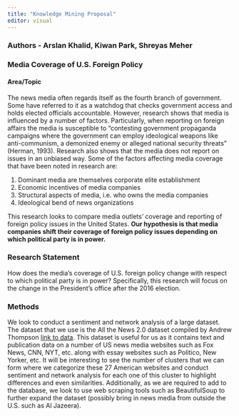 ```yaml
---
title: "Knowledge Mining Proposal"
editor: visual
---
```

### Authors - Arslan Khalid, Kiwan Park, Shreyas Meher

### Media Coverage of U.S. Foreign Policy

#### Area/Topic 

The news media often regards itself as the fourth branch of government.  Some have referred to it as a watchdog that checks government access and holds elected officials accountable. However, research shows that media is influenced by a number of factors. Particularly, when reporting on foreign affairs the media is susceptible to “contesting government propaganda campaigns where the government can employ ideological weapons like anti-communism, a demonized enemy or alleged national security threats” (Herman, 1993).
	Research also shows that the media does not report on issues in an unbiased way. Some of the factors affecting media coverage that have been noted in research are: 
	
1. Dominant media are themselves corporate elite establishment 
2. Economic incentives of media companies 
3. Structural aspects of media, i.e. who owns the media companies 
4. Ideological bend of news organizations  

This research looks to compare media outlets’ coverage and reporting of foreign policy issues in the United States. **Our hypothesis is that media companies shift their coverage of foreign policy issues depending on which political party is in power.**

### Research Statement 

How does the media’s coverage of U.S. foreign policy change with respect to which political party is in power? Specifically, this research will focus on the change in the President’s office after the 2016 election. 

### Methods

We look to conduct a sentiment and network analysis of a large dataset. The dataset that we use is the All the News 2.0 dataset compiled by Andrew Thompson [link to data](https://components.one/datasets/all-the-news-2-news-articles-dataset). This dataset is useful for us as it contains text and publication data on a number of US news media websites such as Fox News, CNN, NYT, etc. along with essay websites such as Politico, New Yorker, etc. It will be interesting to see the number of clusters that we can form where we categorize these 27 American websites and conduct sentiment and network analysis for each one of this cluster to highlight differences and even similarities. Additionally, as we are required to add to the database, we look to use web scraping tools such as BeautifulSoup to further expand the dataset (possibly bring in news media from outside the U.S. such as Al Jazeera). 




